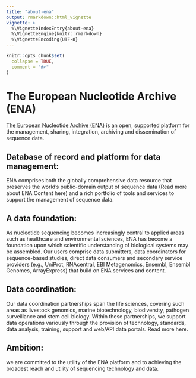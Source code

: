 ```yaml
---
title: "about-ena"
output: rmarkdown::html_vignette
vignette: >
  %\VignetteIndexEntry{about-ena}
  %\VignetteEngine{knitr::rmarkdown}
  %\VignetteEncoding{UTF-8}
---
```


```r
knitr::opts_chunk$set(
  collapse = TRUE,
  comment = "#>"
)
```

# The European Nucleotide Archive (ENA)

[The European Nucleotide Archive (ENA)](https://www.ebi.ac.uk/ena/browser/home) is an open, supported platform for the management, sharing, integration, archiving and dissemination of sequence data.

## Database of record and platform for data management: 

ENA comprises both the globally comprehensive data resource that preserves the world’s public-domain output of sequence data (Read more about ENA Content here) and a rich portfolio of tools and services to support the management of sequence data.

## A data foundation: 

As nucleotide sequencing becomes increasingly central to applied areas such as healthcare and environmental sciences, ENA has become a foundation upon which scientific understanding of biological systems may be assembled. Our users comprise data submitters, data coordinators for sequence-based studies, direct data consumers and secondary service providers (e.g., UniProt, RNAcentral, EBI Metagenomics, Ensembl, Ensembl Genomes, ArrayExpress) that build on ENA services and content.

## Data coordination:
Our data coordination partnerships span the life sciences, covering such areas as livestock genomics, marine biotechnology, biodiversity, pathogen surveillance and stem cell biology. Within these partnerships, we support data operations variously through the provision of technology, standards, data analysis, training, support and web/API data portals. Read more here.

## Ambition:

we are committed to the utility of the ENA platform and to achieving the broadest reach and utility of sequencing technology and data.

